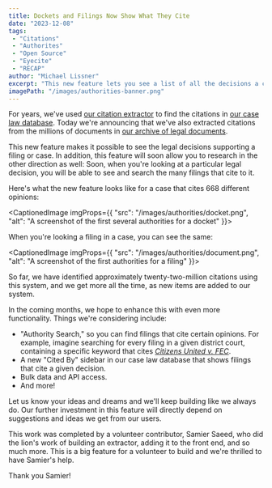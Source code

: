 ```yaml
---
title: Dockets and Filings Now Show What They Cite 
date: "2023-12-08"
tags:
 - "Citations"
 - "Authorites"
 - "Open Source"
 - "Eyecite"
 - "RECAP"
author: "Michael Lissner"
excerpt: "This new feature lets you see a list of all the decisions a case or filing has cited."
imagePath: "/images/authorities-banner.png"
---
```


<p class="lead">For years, we've used <a href="/projects/eyecite">our citation extractor</a> to find the citations in <a href="https://www.courtlistener.com/opinion/">our case law database</a>. Today we're announcing that we've also extracted citations from the millions of documents in <a href="https://www.courtlistener.com/recap">our archive of legal documents</a>.</p>

This new feature makes it possible to see the legal decisions supporting a filing or case. In addition, this feature will soon allow you to research in the other direction as well: Soon, when you're looking at a particular legal decision, you will be able to see and search the many filings that cite to it.

Here's what the new feature looks like for a case that cites 668 different opinions:

<CaptionedImage imgProps={{
  "src": "/images/authorities/docket.png",
  "alt": "A screenshot of the first several authorities for a docket"
}}></CaptionedImage>

When you're looking a filing in a case, you can see the same:

<CaptionedImage imgProps={{
  "src": "/images/authorities/document.png",
  "alt": "A screenshot of the first authorities for a filing"
}}></CaptionedImage>

So far, we have identified approximately twenty-two-million citations using this system, and we get more all the time, as new items are added to our system.

In the coming months, we hope to enhance this with even more functionality. Things we're considering include: 

 - "Authority Search," so you can find filings that cite certain opinions. For example, imagine searching for every filing in a given district court, containing a specific keyword that cites *[Citizens United v. FEC][1]*.
 - A new "Cited By" sidebar in our case law database that shows filings that cite a given decision.
 - Bulk data and API access.
 - And more! 
 
Let us know your ideas and dreams and we'll keep building like we always do. Our further investment in this feature will directly depend on suggestions and ideas we get from our users.    

This work was completed by a volunteer contributor, Samier Saeed, who did the lion's work of building an extractor, adding it to the front end, and so much more. This is a big feature for a volunteer to build and we're thrilled to have Samier's help. 

Thank you Samier!

[1]: https://www.courtlistener.com/opinion/1741/citizens-united-v-federal-election-commission/
[ra]: https://www.courtlistener.com/recap/